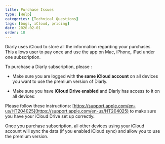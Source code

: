 ```yaml
---
title: Purchase Issues
type: [Help]
categories: [Technical Questions]
tags: [bugs, iCloud, pricing]
date: 2020-02-01
order: 10
---
```


Diarly uses iCloud to store all the information regarding your purchases. This allows user to pay once and use the app on Mac, iPhone, iPad under one subscription.

To purchase a Diarly subscription, please :

- Make sure you are logged with **the same iCloud account** on all devices you want to use the premium version of Diarly.

- Make sure you have **iCloud Drive enabled** and Diarly has access to it on all devices:

Please follow these instructions: [https://support.apple.com/en-us/HT204025](https://support.apple.com/en-us/HT204025) to make sure you have your iCloud Drive set up correctly.

Once you purchase subscription, all other devices using your iCloud account will sync the data (if you enabled iCloud sync) and allow you to use the premium version.
